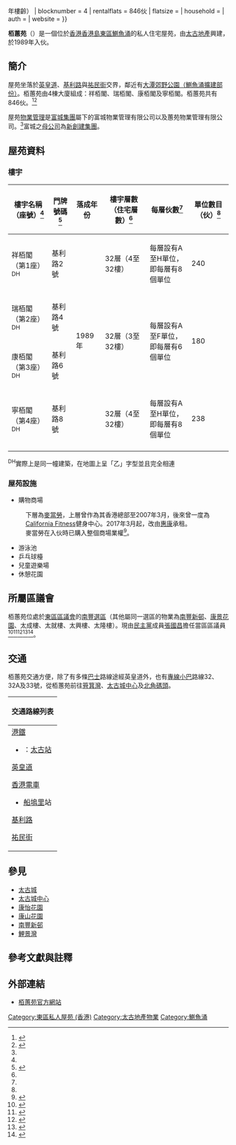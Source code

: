 {{noteTA
|T=栢蕙苑
}}
{{expand|time=2007-09-26T20:15:23Z}}
{{coord|22.2840|114.2132|display=title}}
{{Infobox_housinghk |
| authority =
| photo = Parkvale (full view).jpg
| phototitle = 栢蕙苑
| type = 私人住宅屋苑
| address = {{HKG}}[[東區_(香港)|東區]][[鰂魚涌|鰂魚涌]][[基利路|基利路]]2至8號<ref name=add />
| year = 1989年（{{#expr:{{CURRENTYEAR}} - 1989}}年樓齡）
| blocknumber = 4
| rentalflats = 846伙
| flatsize = 
| household = 
| auth = 
| website = 
}}

'''栢蕙苑'''（{{lang-en|'''Parkvale'''}}）是一個位於[[香港|香港]][[香港島|香港島]][[東區_(香港)|東區]][[鰂魚涌|鰂魚涌]]的私人住宅屋苑，由[[太古地產|太古地產]]興建，於1989年入伙。

==簡介==
屋苑坐落於[[英皇道|英皇道]]、[[基利路|基利路]]與[[祐民街|祐民街]]交界，鄰近有[[大潭郊野公園（鰂魚涌擴建部份）|大潭郊野公園（鰂魚涌擴建部份）]]。栢蕙苑由4棟大廈組成：祥栢閣、瑞栢閣、康栢閣及寧栢閣。栢蕙苑共有846伙。<ref name=block>{{Cite web |url=https://hk.centadata.com/basicinfo.aspx?type=2&code=TNDHIHHXHX&ref=CD2_Detail|title=中原數據-鰂魚涌／康怡-栢蕙苑-全部座數 |publisher=中原數據}}</ref><ref name=m>{{Cite web|url=https://www.midland.com.hk/estate/%E6%A0%A2%E8%95%99%E8%8B%91-%E9%B0%82%E9%AD%9A%E6%B6%8C-E00045|title=美聯物業-鰂魚涌-栢蕙苑|publisher=美聯物業|access-date=2020-02-03|archive-date=2020-02-03|archive-url=https://web.archive.org/web/20200203191417/https://www.midland.com.hk/estate/%E6%A0%A2%E8%95%99%E8%8B%91-%E9%B0%82%E9%AD%9A%E6%B6%8C-E00045|dead-url=no}}</ref>

屋苑[[物業管理|物業管理]]是[[富城集團|富城集團]]屬下的富城物業管理有限公司以及蕙苑物業管理有限公司。<ref name=m />富城之[[母公司|母公司]]為[[新創建集團|新創建集團]]。

==屋苑資料==
===樓宇===
{| class="wikitable" style="text-align: center"
|-
! 樓宇名稱（座號）<ref name=block /> !! 門牌號碼<ref name=add>{{Cite web |url=https://data.gov.hk/tc-data/dataset/hk-ogcio-st_div_02-als |title=地址搜尋服務 |publisher=資料一站通. [2019-07-14] |access-date=2020-11-18 |archive-date=2019-07-11 |archive-url=https://web.archive.org/web/20190711164615/https://data.gov.hk/tc-data/dataset/hk-ogcio-st_div_02-als |dead-url=no }}</ref> !! 落成年份 !! 樓宇層數（住宅層數）<ref name=m /> !! 每層伙數<ref name=m /> !! 單位數目（伙）<ref name=block /> 
|-
| 祥栢閣（第1座）<sup>DH</sup>
| 基利路2號
| rowspan="4" | 1989年
| rowspan="1" | 32層（4至32樓）
| 每層設有A至H單位，<br>即每層有8個單位
| 240
|-
| 瑞栢閣（第2座）<sup>DH</sup>
| 基利路4號
| rowspan="2" | 32層（3至32樓）
| rowspan="2" | 每層設有A至F單位，<br>即每層有6個單位
| rowspan="2" | 180
|-
| 康栢閣（第3座）<sup>DH</sup>
| 基利路6號
|-
| 寧栢閣（第4座）<sup>DH</sup>
| 基利路8號
| rowspan="1" | 32層（4至32樓）
| 每層設有A至H單位，<br>即每層有8個單位
| 238
|-
|}

<sup>DH</sup>實際上是同一幢建築，在地圖上呈「乙」字型並且完全相連

===屋苑設施===
*購物商場
:下層為[[麥當勞|麥當勞]]，上層曾作為其香港總部至2007年3月，後來曾一度為[[California_Fitness|California Fitness]]健身中心。2017年3月起，改由[[惠康|惠康]]承租。
:麥當勞在入伙時已購入整個商場業權<ref>{{Cite web |url=http://hk.apple.nextmedia.com/financeestate/art/20170214/19927640 |title=麥當勞在港舖位市值近50億 |publisher=[[蘋果日報_(香港)|蘋果日報]] |date=2017年2月14日 |access-date=2017年2月16日 |archive-date=2017年9月1日 |archive-url=https://web.archive.org/web/20170901045457/http://hk.apple.nextmedia.com/financeestate/art/20170214/19927640 |dead-url=no }}</ref>。
*游泳池
*乒乓球檯
*兒童遊樂場
*休憩花園

==所屬區議會==
{{Main|南豐 (選區)}}
栢蕙苑位處於[[東區區議會|東區區議會]]的[[南豐_(選區)|南豐選區]]（其他屬同一選區的物業為[[南豐新邨|南豐新邨]]、[[康景花園|康景花園]]、太成樓、太就樓、太興樓、太隆樓）。現由[[民主黨_(香港)|民主黨]]成員[[張國昌|張國昌]]擔任當區區議員<ref>{{Cite web|url=http://hk.apple.nextmedia.com/realtime/news/20140519/52490348|title=南豐補選民主黨張國昌大勝民建聯|publisher=[[蘋果日報_(香港)|蘋果日報]]|access-date=2014-05-18|archive-date=2020-08-13|archive-url=https://web.archive.org/web/20200813105931/https://hk.appledaily.com/local/20140519/Z7Q24TANLUC6XAZRLTMTTI2JFE/|dead-url=yes}}</ref><ref>{{cite web|title=勝出補選　答謝師傅 張國昌：我哋守住南豐|2=|url=http://hk.apple.nextmedia.com/news/art/20140527/18734022|access-date=2020-11-18|archive-date=2019-12-07|archive-url=https://web.archive.org/web/20191207142221/http://hk.apple.nextmedia.com/news/art/20140527/18734022|dead-url=no}}</ref><ref>{{Cite news|url=https://news.now.com/home/local/player?newsId=101265|title=東區區議會南豐補選張國昌勝出|date=2014-05-19|publisher=now新聞|accessdate=2020-11-18|archive-date=2020-11-27|archive-url=https://web.archive.org/web/20201127034825/https://news.now.com/home/local/player?newsId=101265|dead-url=no}}</ref><ref>{{cite news|url=https://hd.stheadline.com/news/realtime/hk/1645342/%E5%8D%B3%E6%99%82-%E6%B8%AF%E8%81%9E-%E5%8D%80%E6%9C%83%E9%81%B8%E8%88%89-%E5%8D%80%E8%AD%B0%E6%9C%83%E6%9C%80%E6%96%B0%E7%B5%90%E6%9E%9C%E4%B8%80%E8%A6%BD-%E6%9B%B4%E6%96%B0|title=【區會選舉】區議會最新結果一覽（更新）|date=2019年11月25日|newspaper=[[頭條日報|頭條日報]]|accessdate=2020年11月18日|archive-date=2019年12月20日|archive-url=https://web.archive.org/web/20191220131725/http://hd.stheadline.com/news/realtime/hk/1645342/%E5%8D%B3%E6%99%82-%E6%B8%AF%E8%81%9E-%E5%8D%80%E6%9C%83%E9%81%B8%E8%88%89-%E5%8D%80%E8%AD%B0%E6%9C%83%E6%9C%80%E6%96%B0%E7%B5%90%E6%9E%9C%E4%B8%80%E8%A6%BD-%E6%9B%B4%E6%96%B0|dead-url=no}}</ref><ref>{{Cite web|url=http://www.districtcouncils.gov.hk/east/tc_chi/members/info/dc_member_list_detail.php?member_id=2667|title=張國昌先生 - 東區區議會- 東區區議會議員資料|publisher=[[東區區議會|東區區議會]]|access-date=2020-11-18|archive-date=2021-06-29|archive-url=https://web.archive.org/web/20210629065508/https://www.districtcouncils.gov.hk/east/tc_chi/members/info/dc_member_list_detail.php?member_id=2667|dead-url=no}}</ref>。

==交通==
栢蕙苑交通方便，除了有多條[[巴士|巴士]]路線途經英皇道外，也有[[專線小巴|專線小巴]]路線32、32A及33號，從栢蕙苑前往[[筲箕灣|筲箕灣]]、[[太古城中心|太古城中心]]及[[北角碼頭|北角碼頭]]。
{| class="mw-collapsible mw-collapsed wikitable" style="background:white; margin: 0 auto; width: auto;"  
! 交通路線列表
|-
|
;[[港鐵|港鐵]]
*{{港鐵路線標誌|ISL}}：[[太古站|太古站]]
;[[英皇道|英皇道]]
{{港島巴士簡單列表|2|2A|8H|18X|19P|33X|77|77A|77X|81|81A|82|82X|85|85A|99|99X|722|N8|N8X}}
{{過海隧道巴士簡單列表|102|102P|106|106A|106P|302A|307P|606|606A|608|613|678|682|682A|682B|682P|682X|686|933|962C|962E|969C|976|982C|988|989|N122}}
{{大嶼山巴士簡單列表|A12}}{{港島專線小巴簡單列表|32|32A|61|65A|68|69}}
;[[香港電車|香港電車]]
*[[船塢里|船塢里]]站
;[[基利路|基利路]]
{{港島專線小巴簡單列表|32|32A|33}}
;[[祐民街|祐民街]]
{{過海隧道巴士簡單列表|116}}{{新界居民巴士簡單列表|NR17|NR811|N926}}
|}

==參見==
*[[太古城|太古城]]
*[[太古城中心|太古城中心]]
*[[康怡花園|康怡花園]]
*[[康山花園|康山花園]]
*[[南豐新邨|南豐新邨]]
*[[鯉景灣|鯉景灣]]

==參考文獻與註釋==
{{reflist}}
{{noteFoot}}

== 外部連結 ==
*[https://web.archive.org/web/20080724115256/http://www.parkvale.com.hk/ 栢蕙苑官方網站]

{{太古集團}}

[[Category:東區私人屋苑_(香港)|Category:東區私人屋苑 (香港)]]
[[Category:太古地產物業|Category:太古地產物業]]
[[Category:鰂魚涌|Category:鰂魚涌]]